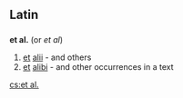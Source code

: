 ==Latin==
==={{abbreviation}}===
'''et al.'''  (or ''et al'')
# [[et]] [[alii]] - and others
# [[et]] [[alibi]] - and other occurrences in a text

[[cs:et al.]]